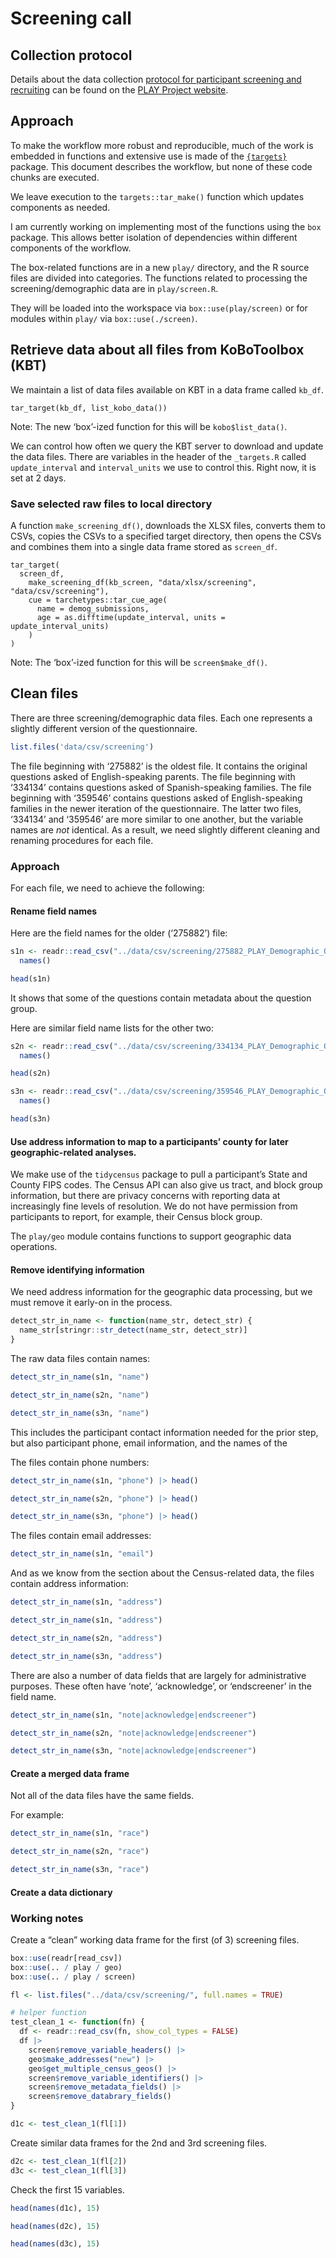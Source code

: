 # Screening call {-}

## Collection protocol {-}

Details about the data collection [protocol for participant screening and recruiting](https://www.play-project.org/collection.html#Participant_Recruitment) can be found on the [PLAY Project website](https://play-project.org).

## Approach

To make the workflow more robust and reproducible, much of the work is embedded in functions and extensive use is made of the [`{targets}`](https://cran.r-project.org/web/packages/targets/) package. 
This document describes the workflow, but none of these code chunks are executed.

We leave execution to the `targets::tar_make()` function which updates components as needed.

:::{.rmdnote}
I am currently working on implementing most of the functions using the `box` package. This allows better isolation of dependencies within different components of the workflow.

The box-related functions are in a new `play/` directory, and the R source files are divided into categories.
The functions related to processing the screening/demographic data are in `play/screen.R`.

They will be loaded into the workspace via `box::use(play/screen)` or for modules within `play/` via `box::use(./screen)`.
:::

## Retrieve data about all files from KoBoToolbox (KBT) {-}

We maintain a list of data files available on KBT in a data frame called `kb_df`.

```
tar_target(kb_df, list_kobo_data())
```

Note: The new 'box'-ized function for this will be `kobo$list_data()`.

::: {.rmdnote}
We can control how often we query the KBT server to download and update the data files.
There are variables in the header of the `_targets.R` called `update_interval` and `interval_units` we use to control this.
Right now, it is set at 2 days.
:::

### Save selected raw files to local directory {-}

A function `make_screening_df()`, downloads the XLSX files, converts them to CSVs, copies the CSVs to a specified target directory, then opens the CSVs and combines them into a single data frame stored as `screen_df`.

```
tar_target(
  screen_df,
    make_screening_df(kb_screen, "data/xlsx/screening", "data/csv/screening"),
    cue = tarchetypes::tar_cue_age(
      name = demog_submissions,
      age = as.difftime(update_interval, units = update_interval_units)
    )
)
```

Note: The 'box'-ized function for this will be `screen$make_df()`.

## Clean files

There are three screening/demographic data files. Each one represents a slightly different version of the questionnaire.

```r
list.files('data/csv/screening')
```

The file beginning with '275882' is the oldest file. It contains the original questions asked of English-speaking parents.
The file beginning with '334134' contains questions asked of Spanish-speaking families.
The file beginning with '359546' contains questions asked of English-speaking families in the newer iteration of the questionnaire.
The latter two files, '334134' and '359546' are more similar to one another, but the variable names are *not* identical.
As a result, we need slightly different cleaning and renaming procedures for each file.

### Approach

For each file, we need to achieve the following:

#### Rename field names

Here are the field names for the older ('275882') file:

```r
s1n <- readr::read_csv("../data/csv/screening/275882_PLAY_Demographic_Questionnaire.csv", show_col_types = FALSE) |>
  names()

head(s1n)
```
It shows that some of the questions contain metadata about the question group.

Here are similar field name lists for the other two:

```r
s2n <- readr::read_csv("../data/csv/screening/334134_PLAY_Demographic_Questionnaire_Spanish.csv", show_col_types = FALSE) |>
  names()

head(s2n)
```

```r
s3n <- readr::read_csv("../data/csv/screening/359546_PLAY_Demographic_Questionnaire.csv", show_col_types = FALSE) |>
  names()

head(s3n)
```

#### Use address information to map to a participants' county for later geographic-related analyses.

We make use of the `tidycensus` package to pull a participant's State and County FIPS codes. 
The Census API can also give us tract, and block group information, but there are privacy concerns with
reporting data at increasingly fine levels of resolution.
We do not have permission from participants to report, for example, their 
Census block group.

The `play/geo` module contains functions to support geographic data operations.

#### Remove identifying information

We need address information for the geographic data processing, but we must remove it early-on in the process.

```r
detect_str_in_name <- function(name_str, detect_str) {
  name_str[stringr::str_detect(name_str, detect_str)]
} 
```

The raw data files contain names:

```r
detect_str_in_name(s1n, "name")
```

```r
detect_str_in_name(s2n, "name")
```

```r
detect_str_in_name(s3n, "name")
```

This includes the participant contact information needed for the prior step,
but also participant phone, email information, and the names of the 

The files contain phone numbers:

```r
detect_str_in_name(s1n, "phone") |> head()
```

```r
detect_str_in_name(s2n, "phone") |> head()
```

```r
detect_str_in_name(s3n, "phone") |> head()
```

The files contain email addresses:

```r
detect_str_in_name(s1n, "email")
```

And as we know from the section about the Census-related data, the files contain address information:

```r
detect_str_in_name(s1n, "address")
```
```r
detect_str_in_name(s1n, "address")
```

```r
detect_str_in_name(s2n, "address")
```

```r
detect_str_in_name(s3n, "address")
```

There are also a number of data fields that are largely for administrative purposes.
These often have 'note', 'acknowledge', or 'endscreener' in the field name.

```r
detect_str_in_name(s1n, "note|acknowledge|endscreener")
```

```r
detect_str_in_name(s2n, "note|acknowledge|endscreener")
```

```r
detect_str_in_name(s3n, "note|acknowledge|endscreener")
```

#### Create a merged data frame

Not all of the data files have the same fields.

For example:

```r
detect_str_in_name(s1n, "race")
```

```r
detect_str_in_name(s2n, "race")
```
```r
detect_str_in_name(s3n, "race")
```
#### Create a data dictionary

### Working notes

Create a "clean" working data frame for the first (of 3) screening files.

```r
box::use(readr[read_csv])
box::use(.. / play / geo)
box::use(.. / play / screen)

fl <- list.files("../data/csv/screening/", full.names = TRUE)

# helper function
test_clean_1 <- function(fn) {
  df <- readr::read_csv(fn, show_col_types = FALSE)
  df |>
    screen$remove_variable_headers() |>
    geo$make_addresses("new") |>
    geo$get_multiple_census_geos() |>
    screen$remove_variable_identifiers() |>
    screen$remove_metadata_fields() |>
    screen$remove_databrary_fields()
}

d1c <- test_clean_1(fl[1])
```
Create similar data frames for the 2nd and 3rd screening files.

```r
d2c <- test_clean_1(fl[2])
d3c <- test_clean_1(fl[3])
```

Check the first 15 variables.

```r
head(names(d1c), 15)
```

```r
head(names(d2c), 15)
```

```r
head(names(d3c), 15)
```

